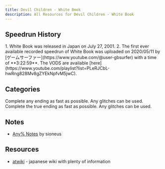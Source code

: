 ```yaml
---
title: Devil Children - White Book
description: All Resources for Devil Children - White Book
---
```



<DocsHero 
    content="Devil Children White Book is the third game of the Devil Children series and a sequel to Black Book and Red Book. This version never got a PS1 version."
    srcUrl={whiteCover}
    alt="Devil Children: White Book Box Cover"
/>

<LinkCard title="Leaderboards" href="https://www.speedrun.com/dcw" description="See all the submitted runs on Speedrun.com"/>


## Speedrun History

<Steps>
1. White Book was released in Japan on July 27, 2001.
2. The first ever available recorded speedrun of White Book was uploaded on 2020/05/11 by [ゲームサーファー](https://www.youtube.com/@user-gbsurfer) with a time of **3:22:59**. The VODS are available [here](https://www.youtube.com/playlist?list=PLeRJCbL-hwRng828Mv8gZYEkNpfvM5jwC).
</Steps>

## Categories
<CardGrid>
    <Card title="Any%">Complete any ending as fast as possible. Any glitches can be used.</Card>
    <Card title="True Ending">Complete the true ending as fast as possible. Any glitches can be used.</Card>
</CardGrid>

## Notes
- [Any% Notes](https://sioneus.me/notes/white) by sioneus

## Resources
- [atwiki](https://w.atwiki.jp/devilchildren_w/pages/9.html) - japanese wiki with plenty of information
